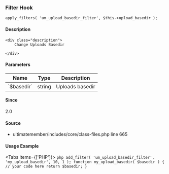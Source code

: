 
### Filter Hook    
    
```
apply_filters( 'um_upload_basedir_filter', $this->upload_basedir );
```

#### Description
    <div class="description">
        Change Uploads Basedir
 
    </div>

#### Parameters
            
<table className="table-auto mt-2 border dark:border-gray-500 p-5 text-sm text-left">
<thead>
<tr>
<th  className="px-3">Name</th>
<th  className="px-3">Type</th>
<th  className="px-3">Description</th>
</tr>
</thead>
<tbody>
               <tr >
               <td className="px-3 py-2">`$basedir`</td>
               <td className="px-3 py-2">string</td>
               <td className="px-3 py-2 text-sm">Uploads basedir</td>
               </tr>
</tbody>
</table>

#### Since
<div class="description">
2.0
</div>

#### Source
  - <Link href="/developer/files/includes-core-class-files#source-view.665">ultimatemember/includes/core/class-files.php</Link> <Link href="/developer/files/includes-core-class-files#source-view.665">line 665</Link>



#### Usage Example

<Tabs items={['PHP']}>
    <Tab>
    ```php
    add_filter( 'um_upload_basedir_filter', 'my_upload_basedir', 10, 1 );
 function my_upload_basedir( $basedir ) {
     // your code here
     return $basedir;
 }
    ```
    </Tab>
</Tabs>